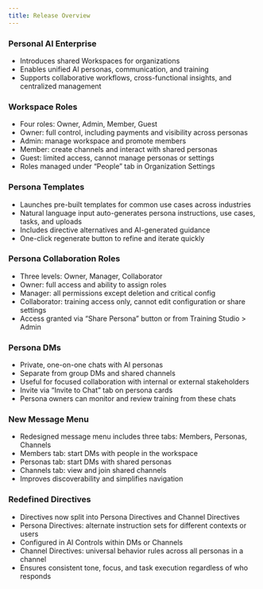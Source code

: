 ```yaml
---
title: Release Overview
---
```


### Personal AI Enterprise
- Introduces shared Workspaces for organizations
- Enables unified AI personas, communication, and training
- Supports collaborative workflows, cross-functional insights, and centralized management

### Workspace Roles
- Four roles: Owner, Admin, Member, Guest
- Owner: full control, including payments and visibility across personas
- Admin: manage workspace and promote members
- Member: create channels and interact with shared personas
- Guest: limited access, cannot manage personas or settings
- Roles managed under “People” tab in Organization Settings

### Persona Templates
- Launches pre-built templates for common use cases across industries
- Natural language input auto-generates persona instructions, use cases, tasks, and uploads
- Includes directive alternatives and AI-generated guidance
- One-click regenerate button to refine and iterate quickly

### Persona Collaboration Roles
- Three levels: Owner, Manager, Collaborator
- Owner: full access and ability to assign roles
- Manager: all permissions except deletion and critical config
- Collaborator: training access only, cannot edit configuration or share settings
- Access granted via “Share Persona” button or from Training Studio > Admin

### Persona DMs
- Private, one-on-one chats with AI personas
- Separate from group DMs and shared channels
- Useful for focused collaboration with internal or external stakeholders
- Invite via “Invite to Chat” tab on persona cards
- Persona owners can monitor and review training from these chats

### New Message Menu
- Redesigned message menu includes three tabs: Members, Personas, Channels
- Members tab: start DMs with people in the workspace
- Personas tab: start DMs with shared personas
- Channels tab: view and join shared channels
- Improves discoverability and simplifies navigation

### Redefined Directives
- Directives now split into Persona Directives and Channel Directives
- Persona Directives: alternate instruction sets for different contexts or users
- Configured in AI Controls within DMs or Channels
- Channel Directives: universal behavior rules across all personas in a channel
- Ensures consistent tone, focus, and task execution regardless of who responds



